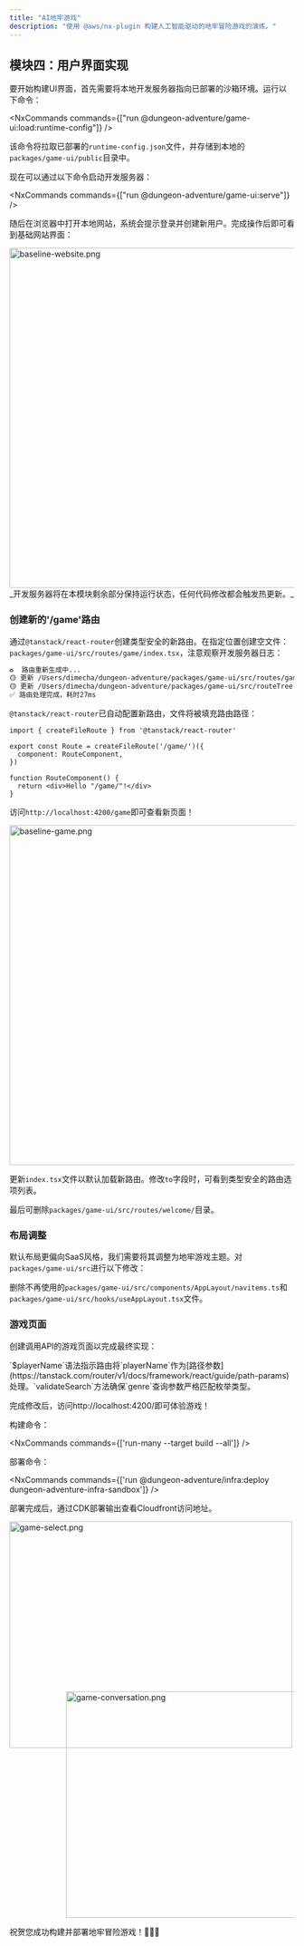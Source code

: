 ```yaml
---
title: "AI地牢游戏"
description: "使用 @aws/nx-plugin 构建人工智能驱动的地牢冒险游戏的演练。"
---
```






## 模块四：用户界面实现

要开始构建UI界面，首先需要将本地开发服务器指向已部署的沙箱环境。运行以下命令：

<NxCommands commands={["run @dungeon-adventure/game-ui:load:runtime-config"]} />

该命令将拉取已部署的`runtime-config.json`文件，并存储到本地的`packages/game-ui/public`目录中。

现在可以通过以下命令启动开发服务器：

<NxCommands commands={["run @dungeon-adventure/game-ui:serve"]} />

随后在浏览器中打开本地网站，系统会提示登录并创建新用户。完成操作后即可看到基础网站界面：

<Image src={baselineWebsitePng} alt="baseline-website.png" width="800" height="600" />

<Aside type="caution">
_开发服务器将在本模块剩余部分保持运行状态，任何代码修改都会触发热更新。_
</Aside>

### 创建新的'/game'路由

通过`@tanstack/react-router`创建类型安全的新路由。在指定位置创建空文件：`packages/game-ui/src/routes/game/index.tsx`，注意观察开发服务器日志：

```bash
♻️  路由重新生成中...
🟡 更新 /Users/dimecha/dungeon-adventure/packages/game-ui/src/routes/game/index.tsx
🟡 更新 /Users/dimecha/dungeon-adventure/packages/game-ui/src/routeTree.gen.ts
✅ 路由处理完成，耗时27ms
```

`@tanstack/react-router`已自动配置新路由，文件将被填充路由路径：

```tsx
import { createFileRoute } from '@tanstack/react-router'

export const Route = createFileRoute('/game/')({
  component: RouteComponent,
})

function RouteComponent() {
  return <div>Hello "/game/"!</div>
}
```

访问`http://localhost:4200/game`即可查看新页面！

<Image src={baselineGamePng} alt="baseline-game.png" width="800" height="600" />

更新`index.tsx`文件以默认加载新路由。修改`to`字段时，可看到类型安全的路由选项列表。

<E2EDiff before="dungeon-adventure/4/routes/index.tsx.old.template" after="dungeon-adventure/4/routes/index.tsx.template" lang="tsx" />

最后可删除`packages/game-ui/src/routes/welcome/`目录。

### 布局调整

默认布局更偏向SaaS风格，我们需要将其调整为地牢游戏主题。对`packages/game-ui/src`进行以下修改：

<Tabs>
<TabItem label="config.ts">
<E2EDiff before="dungeon-adventure/4/config.ts.old.template" after="dungeon-adventure/4/config.ts.template" lang="typescript" />
</TabItem>
<TabItem label="components/AppLayout/index.tsx">
<E2ECode path="dungeon-adventure/4/AppLayout/index.tsx.template" lang="tsx" />
</TabItem>
<TabItem label="styles.css">
<E2ECode path="dungeon-adventure/4/styles.css.template" lang="css" />
</TabItem>
</Tabs>

删除不再使用的`packages/game-ui/src/components/AppLayout/navitems.ts`和`packages/game-ui/src/hooks/useAppLayout.tsx`文件。

### 游戏页面

创建调用API的游戏页面以完成最终实现：

<Tabs>
<TabItem label="index.tsx">
<E2ECode path="dungeon-adventure/4/routes/game/index.tsx.template" lang="tsx" />
</TabItem>
<TabItem label="$playerName.tsx">

<E2ECode path="dungeon-adventure/4/routes/game/$playerName.tsx.template" lang="tsx" />

<Aside type="tip">
`$playerName`语法指示路由将`playerName`作为[路径参数](https://tanstack.com/router/v1/docs/framework/react/guide/path-params)处理。`validateSearch`方法确保`genre`查询参数严格匹配枚举类型。
</Aside>
</TabItem>
</Tabs>

完成修改后，访问http://localhost:4200/即可体验游戏！

<Drawer title="构建与部署" trigger="可选择构建并部署至Cloudfront">

构建命令：

<NxCommands commands={['run-many --target build --all']} />

部署命令：

<NxCommands commands={['run @dungeon-adventure/infra:deploy dungeon-adventure-infra-sandbox']} />

部署完成后，通过CDK部署输出查看Cloudfront访问地址。

</Drawer>

<Image src={gameSelectPng} alt="game-select.png" width="500" height="400" />
<div style="margin-top: -100px; margin-left: 100px;">
<Image src={gameConversationPng} alt="game-conversation.png" width="500" height="400" />
</div>

祝贺您成功构建并部署地牢冒险游戏！🎉🎉🎉